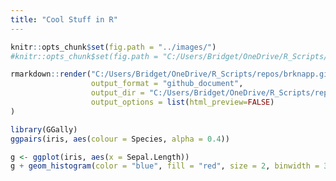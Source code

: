 ```yaml
---
title: "Cool Stuff in R"
---
```



```r
knitr::opts_chunk$set(fig.path = "../images/")
#knitr::opts_chunk$set(fig.path = "C:/Users/Bridget/OneDrive/R_Scripts/repos/brknapp.github.io/images")

```

```r
rmarkdown::render("C:/Users/Bridget/OneDrive/R_Scripts/repos/brknapp.github.io/_Rmd/2022-06-30-third-blog-post.Rmd",
                  output_format = "github_document",
                  output_dir = "C:/Users/Bridget/OneDrive/R_Scripts/repos/brknapp.github.io/_posts/",
                  output_options = list(html_preview=FALSE) 
)
```

```r
library(GGally)
ggpairs(iris, aes(colour = Species, alpha = 0.4))
```

```r
g <- ggplot(iris, aes(x = Sepal.Length))
g + geom_histogram(color = "blue", fill = "red", size = 2, binwidth = 3)
```

